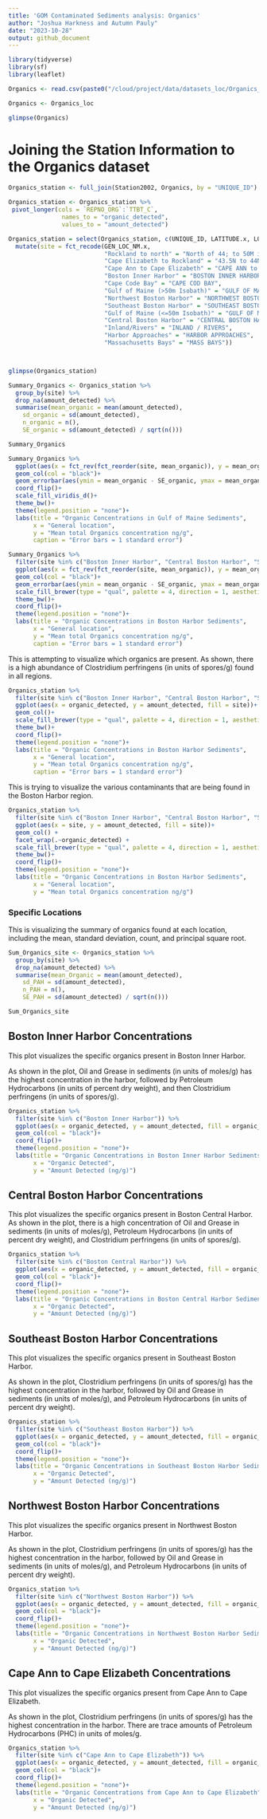 ```yaml
---
title: 'GOM Contaminated Sediments analysis: Organics'
author: "Joshua Harkness and Autumn Pauly"
date: "2023-10-28"
output: github_document
---
```


```r
library(tidyverse)
library(sf)
library(leaflet)
```

```r
Organics <- read.csv(paste0("/cloud/project/data/datasets_loc/Organics_loc.csv"), header = T)

Organics <- Organics_loc
```

```r
glimpse(Organics)
```

# Joining the Station Information to the Organics dataset
```r

Organics_station <- full_join(Station2002, Organics, by = "UNIQUE_ID")

Organics_station <- Organics_station %>%
 pivot_longer(cols = `REPNO_ORG`:`TTBT_C`, 
               names_to = "organic_detected", 
               values_to = "amount_detected")

Organics_station = select(Organics_station, c(UNIQUE_ID, LATITUDE.x, LONGITUDE.x, SOUNDING_M.x, STATE_NAME.x, QUAD_NAME.x, GEN_LOC_NM.x, SPECFC_LOC.x, AREA_CODE.x, SAMP_DATE1.x, TO_SMP_DT2.x, DPTH_N_COR.x, DPTH_CODE.x, COR_GRB_CD.x, organic_detected, amount_detected)) %>%
  mutate(site = fct_recode(GEN_LOC_NM.x,
                           "Rockland to north" = "North of 44; to 50M isobath",
                           "Cape Elizabeth to Rockland" = "43.5N to 44N; to 50M isobath", 
                           "Cape Ann to Cape Elizabeth" = "CAPE ANN to 43.5N", 
                           "Boston Inner Harbor" = "BOSTON INNER HARBOR", 
                           "Cape Code Bay" = "CAPE COD BAY",
                           "Gulf of Maine (>50m Isobath)" = "GULF OF MAINE, >50M ISOBATH",
                           "Northwest Boston Harbor" = "NORTHWEST BOSTON HARBOR",
                           "Southeast Boston Harbor" = "SOUTHEAST BOSTON HARBOR",
                           "Gulf of Maine (<=50m Isobath)" = "GULF OF MAINE, <=50M",
                           "Central Boston Harbor" = "CENTRAL BOSTON HARBOR",
                           "Inland/Rivers" = "INLAND / RIVERS",
                           "Harbor Approaches" = "HARBOR APPROACHES",
                           "Massachusetts Bays" = "MASS BAYS"))



glimpse(Organics_station)

```

``` r
Summary_Organics <- Organics_station %>%
  group_by(site) %>%
  drop_na(amount_detected) %>%
  summarise(mean_organic = mean(amount_detected),
    sd_organic = sd(amount_detected),
    n_organic = n(),
    SE_organic = sd(amount_detected) / sqrt(n()))

Summary_Organics

```

``` r
Summary_Organics %>%
  ggplot(aes(x = fct_rev(fct_reorder(site, mean_organic)), y = mean_organic, fill = site))+
  geom_col(col = "black")+
  geom_errorbar(aes(ymin = mean_organic - SE_organic, ymax = mean_organic + SE_organic), width = 0.2)+
  coord_flip()+
  scale_fill_viridis_d()+
  theme_bw()+
  theme(legend.position = "none")+
  labs(title = "Organic Concentrations in Gulf of Maine Sediments",
       x = "General location",
       y = "Mean total Organics concentration ng/g",
       caption = "Error bars = 1 standard error")
```

```r
Summary_Organics %>%
  filter(site %in% c("Boston Inner Harbor", "Central Boston Harbor", "Southeast Boston Harbor", "Northwest Boston Harbor")) %>%
  ggplot(aes(x = fct_rev(fct_reorder(site, mean_organic)), y = mean_organic, fill = site))+
  geom_col(col = "black")+
  geom_errorbar(aes(ymin = mean_organic - SE_organic, ymax = mean_organic + SE_organic), width = 0.2)+
  scale_fill_brewer(type = "qual", palette = 4, direction = 1, aesthetics = "fill")+
  theme_bw()+
  coord_flip()+
  theme(legend.position = "none")+
  labs(title = "Organic Concentrations in Boston Harbor Sediments",
       x = "General location",
       y = "Mean total Organics concentration ng/g",
       caption = "Error bars = 1 standard error")
```

This is attempting to visualize which organics are present. As shown, there is a high abundance of Clostridium perfringens (in units of spores/g) found in all regions. 
``` r
Organics_station %>%
  filter(site %in% c("Boston Inner Harbor", "Central Boston Harbor", "Southeast Boston Harbor", "Northwest Boston Harbor", "Cape Ann to Cape Elizabeth")) %>%
  ggplot(aes(x = organic_detected, y = amount_detected, fill = site))+
  geom_col()+
  scale_fill_brewer(type = "qual", palette = 4, direction = 1, aesthetics = "fill")+
  theme_bw()+
  coord_flip()+
  theme(legend.position = "none")+
  labs(title = "Organic Concentrations in Boston Harbor Sediments",
       x = "General location",
       y = "Mean total Organics concentration ng/g",
       caption = "Error bars = 1 standard error")
```
This is trying to visualize the various contaminants that are being found in the Boston Harbor region. 
``` r
Organics_station %>%
  filter(site %in% c("Boston Inner Harbor", "Central Boston Harbor", "Southeast Boston Harbor", "Northwest Boston Harbor", "Cape Ann to Cape Elizabeth")) %>%
  ggplot(aes(x = site, y = amount_detected, fill = site))+
  geom_col() +
  facet_wrap(.~organic_detected) +
  scale_fill_brewer(type = "qual", palette = 4, direction = 1, aesthetics = "fill")+
  theme_bw()+
  coord_flip()+
  theme(legend.position = "none")+
  labs(title = "Organic Concentrations in Boston Harbor Sediments",
       x = "General location",
       y = "Mean total Organics concentration ng/g")
```




### Specific Locations
This is visualizing the summary of organics found at each location, including the mean, standard deviation, count, and principal square root. 
```r
Sum_Organics_site <- Organics_station %>%
  group_by(site) %>%
  drop_na(amount_detected) %>%
  summarise(mean_Organic = mean(amount_detected),
    sd_PAH = sd(amount_detected),
    n_PAH = n(),
    SE_PAH = sd(amount_detected) / sqrt(n()))

Sum_Organics_site
```

## Boston Inner Harbor Concentrations
This plot visualizes the specific organics present in Boston Inner Harbor. 

As shown in the plot, Oil and Grease in sediments (in units of moles/g) has the highest concentration in the harbor, followed by Petroleum Hydrocarbons (in units of percent dry weight), and then Clostridium perfringens (in units of spores/g). 

``` r
Organics_station %>%
  filter(site %in% c("Boston Inner Harbor")) %>%
  ggplot(aes(x = organic_detected, y = amount_detected, fill = organic_detected))+
  geom_col(col = "black")+
  coord_flip()+
  theme(legend.position = "none")+
  labs(title = "Organic Concentrations in Boston Inner Harbor Sediments",
       x = "Organic Detected",
       y = "Amount Detected (ng/g)")
```

## Central Boston Harbor Concentrations
This plot visualizes the specific organics present in Boston Central Harbor. As shown in the plot, there is a high concentration of Oil and Grease in sediments (in units of moles/g), Petroleum Hydrocarbons (in units of percent dry weight), and Clostridium perfringens (in units of spores/g). 
``` r
Organics_station %>%
  filter(site %in% c("Boston Central Harbor")) %>%
  ggplot(aes(x = organic_detected, y = amount_detected, fill = organic_detected))+
  geom_col(col = "black")+
  coord_flip()+
  theme(legend.position = "none")+
  labs(title = "Organic Concentrations in Boston Central Harbor Sediments",
       x = "Organic Detected",
       y = "Amount Detected (ng/g)")
```

## Southeast Boston Harbor Concentrations
This plot visualizes the specific organics present in Southeast Boston Harbor. 

As shown in the plot, Clostridium perfringens (in units of spores/g) has the highest concentration in the harbor, followed by Oil and Grease in sediments (in units of moles/g), and Petroleum Hydrocarbons (in units of percent dry weight). 
``` r
Organics_station %>%
  filter(site %in% c("Southeast Boston Harbor")) %>%
  ggplot(aes(x = organic_detected, y = amount_detected, fill = organic_detected))+
  geom_col(col = "black")+
  coord_flip()+
  theme(legend.position = "none")+
  labs(title = "Organic Concentrations in Southeast Boston Harbor Sediments",
       x = "Organic Detected",
       y = "Amount Detected (ng/g)")
```

## Northwest Boston Harbor Concentrations
This plot visualizes the specific organics present in Northwest Boston Harbor. 

As shown in the plot, Clostridium perfringens (in units of spores/g) has the highest concentration in the harbor, followed by Oil and Grease in sediments (in units of moles/g), and Petroleum Hydrocarbons (in units of percent dry weight). 

``` r
Organics_station %>%
  filter(site %in% c("Northwest Boston Harbor")) %>%
  ggplot(aes(x = organic_detected, y = amount_detected, fill = organic_detected))+
  geom_col(col = "black")+
  coord_flip()+
  theme(legend.position = "none")+
  labs(title = "Organic Concentrations in Northwest Boston Harbor Sediments",
       x = "Organic Detected",
       y = "Amount Detected (ng/g)")
```

## Cape Ann to Cape Elizabeth Concentrations
This plot visualizes the specific organics present from Cape Ann to Cape Elizabeth. 

As shown in the plot, Clostridium perfringens (in units of spores/g) has the highest concentration in the harbor. There are trace amounts of Petroleum Hydrocarbons (PHC) in units of moles/g.

``` r
Organics_station %>%
  filter(site %in% c("Cape Ann to Cape Elizabeth")) %>%
  ggplot(aes(x = organic_detected, y = amount_detected, fill = organic_detected))+
  geom_col(col = "black")+
  coord_flip()+
  theme(legend.position = "none")+
  labs(title = "Organic Concentrations from Cape Ann to Cape Elizabeth",
       x = "Organic Detected",
       y = "Amount Detected (ng/g)")
```